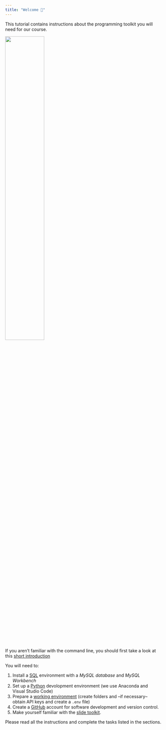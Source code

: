 ```yaml
---
title: "Welcome 👋"
---
```


This tutorial contains instructions about the programming toolkit you will need for our course. 


![](/images/logo.png){width="50%"}


:::{.callout-tip}
If you aren't familiar with the command line, you should first take a look at this [short introduction](/cli.qmd)
:::

You will need to:

1. Install a [SQL](/sql.qmd) environment with a *MySQL database* and *MySQL Workbench*
2. Set up a [Python](/python.qmd) devolopment environment (we use Anaconda and Visual Studio Code)
3. Prepare a [working environment](/environments.qmd) (create folders and --if necessary-- obtain API keys and create a `.env` file) 
4. Create a [GitHub](/github.qmd) account for software development and version control.
5. Make yourself familiar with the [slide toolkit](/slide.qmd). 

Please read all the instructions and complete the tasks listed in the sections. 